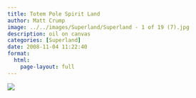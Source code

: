 ```yaml
---
title: Totem Pole Spirit Land
author: Matt Crump
image: ../../images/Superland/Superland - 1 of 19 (7).jpg
description: oil on canvas
categories: [Superland]
date: 2008-11-04 11:22:40
format:
  html:
    page-layout: full
---
```


![](../../images/Superland/Superland - 1 of 19 (7).jpg)

